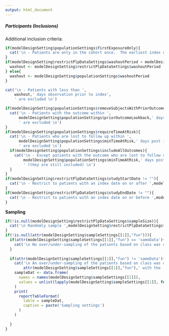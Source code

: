 ```yaml
---
output: html_document
---
```

  
##### Participants (Inclusions)

Additional inclusion criteria:
```r
if(modelDesignSetting$populationSettings$firstExposureOnly){
  cat('\n - Patients are only in the cohort once.  The earliest index date is used per patient. \n')
}
if(modelDesignSetting$restrictPlpDataSettings$washoutPeriod > modelDesignSetting$populationSettings$washoutPeriod){
  washout <- modelDesignSetting$restrictPlpDataSettings$washoutPeriod
} else{
  washout <- modelDesignSetting$populationSettings$washoutPeriod
}

cat('\n - Patients with less than ',
    washout,' days observation prior to index',
    ' are excluded \n')

if(modelDesignSetting$populationSettings$removeSubjectsWithPriorOutcome){
  cat('\n - Patients with the outcome within ',
      modelDesignSetting$populationSettings$priorOutcomeLookback,' days prior to index',
      ' are excluded \n')
}
if(modelDesignSetting$populationSettings$requireTimeAtRisk){
  cat('\n - Patients who are lost to follow up within ',
      modelDesignSetting$populationSettings$minTimeAtRisk,' days post index',
      ' are excluded \n')
  if(modelDesignSetting$populationSettings$includeAllOutcomes){
    cat('\n - Except patients with the outcome who are lost to follow up within',
        modelDesignSetting$populationSettings$minTimeAtRisk,' days post index',
        ' (they are still included) \n')
  }
}
if(modelDesignSetting$restrictPlpDataSettings$studyStartDate != ""){
  cat('\n - Restrict to patients with an index date on or after ',modelDesignSetting$restrictPlpDataSettings$studyStartDate,' \n')
}
if(modelDesignSetting$restrictPlpDataSettings$studyEndDate != ""){
  cat('\n - Restrict to patients with an index date on or before ',modelDesignSetting$restrictPlpDataSettings$studyEndDate,' \n')
}

```

**Sampling**
  
```r
if(!is.null(modelDesignSetting$restrictPlpDataSettings$sampleSize)){
  cat('\n Randomly sample ',modelDesignSetting$restrictPlpDataSettings$sampleSize,' patients from the target population \n')
}
if(!is.null(attr(modelDesignSetting$sampleSettings[[1]],"fun"))){
  if(attr(modelDesignSetting$sampleSettings[[1]],"fun") == 'sameData'){
    cat('\n No over/under-sampling of the patients based on class was done \n')
  }
  
  if(attr(modelDesignSetting$sampleSettings[[1]],"fun") != 'sameData'){
    cat('\n An over/under-sampling of the patients based on class was done using ',
        attr(modelDesignSetting$sampleSettings[[1]],"fun"),' with the  settings: \n')
    sampleDat <- data.frame(
      names = names(modelDesignSetting$sampleSettings[[1]]),
      values = unlist(lapply(modelDesignSetting$sampleSettings[[1]], function(x) paste(x, sep='-', collapse = '-')))
    )
    print(
      reportTableFormat(
        table = sampleDat, 
        caption = paste('Sampling settings')
      )
    )
    
  }
}
```
